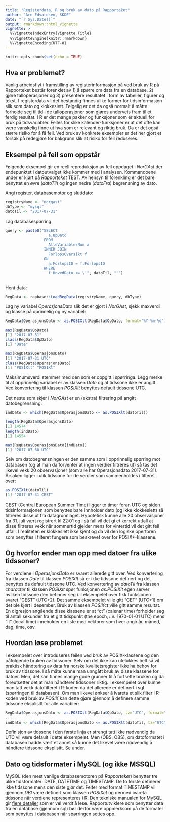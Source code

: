 ```yaml
---
title: "Registerdata, R og bruk av dato på Rapporteket"
author: "Are Edvardsen, SKDE"
date: "`r Sys.Date()`"
output: rmarkdown::html_vignette
vignette: >
  %\VignetteIndexEntry{Vignette Title}
  %\VignetteEngine{knitr::rmarkdown}
  %\VignetteEncoding{UTF-8}
---
```


```r
knitr::opts_chunk$set(echo = TRUE)
```

## Hva er problemet?
Vanlig arbeidsflyt i framstilling av registerinformasjon på ved bruk av R på
Rapporteket består forenklet av 1) å spørre om data fra en database, 2) gjøre
talloperasjoner og 3) presentere resultatet i form av tabeller, figurer og
tekst. I registerdata vil det bestandig finnes ulike former for
tidsinformasjon slik som dato og klokkeslett. Følgelig er det da også normalt
å måtte forholde seg til tid i de talloperasjoner som gjøres underveis fram
til et ferdig resultat. I R er det mange pakker og funksjoner som er aktuell
for bruk på tidsvariabler. Felles for slike kalender-funksjoner er at det
ofte kan være vanskelig finne ut hva som er relevant og riktig bruk. Da er det
også større risiko for å få feil. Ved bruk av konkrete eksempler er det her
gjort et forsøk på redegjøre for bakgrunn slik at risiko for feil reduseres.

## Eksempel på feil som oppstår
Følgende eksempel gir en reell reproduksjon av feil oppdaget i *NorGAst* der
endepunktet i datoutvalget ikke kommer med i analysen. Kommandoene under er
kjørt på *Rapporteket* TEST. Av hensyn til forenkling er det bare benyttet
en øvre (*datoTil*) og ingen nedre (*datoFra*) begrensning av dato.

Angi register, databasemotor og sluttdato:
```r
registryName <- "norgast"
dbType <- "mysql"
datoTil <- "2017-07-31"
```

Lag databasespørring:
```r
query <- paste0("SELECT
                   a.OpDato
                 FROM
                   AlleVariablerNum a
                 INNER JOIN
                   ForlopsOversikt f
                 ON
                   a.ForlopsID = f.ForlopsID
                 WHERE
                   f.HovedDato <= \'", datoTil, "'")
                  
```

Hent data:
```r
RegData <- rapbase::LoadRegData(registryName, query, dbType)
```

Lag ny variabel *OperasjonsDato* slik det er gjort i *NorGAst*, sjekk
maxverdi og klasse på oprinnelig og ny variabel:
```r
RegData$OperasjonsDato <- as.POSIXlt(RegData$OpDato, format="%Y-%m-%d")

max(RegData$OpDato)
[1] "2017-07-31"
class(RegData$OpDato)
[1] "Date"

max(RegData$OperasjonsDato)
[1] "2017-07-31 UTC"
class(RegData$OperasjonsDato)
[1] "POSIXlt" "POSIXt"
```
Maksimumsverdi stemmer med den som er oppgitt i spørringa. Legg merke til
at opprinnelig variabel er av klassen *Date* og at tidssone ikke er angitt.
Ved konvertering til klassen *POSIXlt* benyttes default tidssone UTC.

Det neste som skjer i *NorGAst* er en (ekstra) filtrering på angitt
datobegrensning:
```r
indDato <- which(RegData$OperasjonsDato <= as.POSIXlt(datoTil))

length(RegData$OperasjonsDato)
[1] 14574
length(indDato)
[1] 14554

max(RegData$OperasjonsDato[indDato])
[1] "2017-07-30 UTC"
```
Selv om datobegrensningen er den samme som i opprinnelig spørring mot databasen
(og at man da forventer at ingen verdier filtreres ut) så tas det likevel vekk
20 observasjoner (som alle har Operasjonsdato 2017-07-31). Årsaken ligger i
ulik tidssone for de verdier som sammenholdes i filteret over:
```r
as.POSIXlt(datoTil)
[1] "2017-07-31 CEST"
```
CEST (Central European Summer Time) ligger to timer foran UTC og siden
tidsinformasjonen som benyttes bare innholder dato (og ikke klokkeslett) så
filtreres disse ut fra datagrunnlaget. Hypotetisk kunne alle 20 observasjoner
fra 31. juli vært registrert kl 22:01 og i så fall vil det gi et korrekt
utfall at disse filtreres vekk når sommertid gjelder mens for vintertid vil
det gitt feil utfall. I realiteten er klokkeslett ikke kjent og da vil den
logiske opertoren som benyttes i filteret fungere som beskrevet over for
POSIX*-klassene.

## Og hvorfor ender man opp med datoer fra ulike tidssoner?
For verdiene i *OperasjonsDato* er svaret allerede gitt over. Ved konvertering
fra klassen *Date* til klassen *POSIXlt* så er ikke tidssone definert og
det benyttes da default tidssone UTC. Ved konvertering av *datoTil* fra klassen
*character* til klassen *POSIXlt* spør funksjonen *as.POSIXlt* egen server
hvilken tidssone den befinner seg i. I eksempelet over fikk funksjonen svaret
"CEST" (UTC+2). Det samme eksempelet ville gitt "CET" (UTC+1) om det ble kjørt
i desember. Bruk av klassen *POSIXct* ville gitt samme resultat. En digresjon
angående disse klassene er at "ct" (calenar time) forholder seg til antall
sekunder fra et gitt tidspunkt (the epoch, *i.e.* 1970-01-01 UTC) mens "lt"
(local time) inneholder en liste med vektorer som hver angir år, måned, dag,
time, osv.

## Hvordan løse problemet
I eksempelet over introduseres feilen ved bruk av POSIX-klassene og den
påfølgende bruken av tidssoner. Selv om det ikke kan utelukkes helt så vil
praktisk håndtering av data fra norske kvalitetsregister ikke ha behov for bruk
av tidssone. I så måte kunne man unngått bruk av disse klassene for datoer.
Men, det kan finnes mange gode grunner til å fortsette bruken og da
foreutsetter det at man håndterer tidssoner riktig. I eksempelet over kunne man
tatt vekk datofilteret i R-koden da det allerede er definert i sql (spørringen
til databasen). Om man likevel ønkser å ivareta et slik filter i R-koden ved
bruk av *POSIX* kan dette gjøre gjennom å definere samme tidssone eksplisitt
for alle variabler:
```r
RegData$OperasjonsDato <- as.POSIXlt(RegData$OpDato, tz="UTC", format="%Y-%m-%d")
...
indDato <- which(RegData$OperasjonsDato <= as.POSIXlt(datoTil, tz="UTC"))
```
Definisjon av tidssone i den første linja er strengt tatt ikke nødvendig da UTC
vil være default i dette eksempelet. Men (OBS, OBS), om datoformatet i
databasen hadde vært et annet så kunne det likevel være nødvendig å håndtere
tidssone eksplisitt. Se under.

## Dato og tidsformater i MySQL (og ikke MSSQL)
MySQL (den mest vanlige databasemotoren på *Rapporteket*) benytter
tre ulike tidsformater: DATE, DATETIME og TIMESTAMP. De to første definerer
ikke tidssone mens den siste gjør det. Felter med format TIMESTAMP vil gjennom
*DBI* være definert som klassen *POSIXct* og dermed ivareta tidssone når
verdiene representeres i R. Den tekniske manualen for MySQL gir
[flere detaljer](https://dev.mysql.com/doc/refman/5.5/en/datetime.html) som er
vel verdt å lese. Rapportutviklere som benytter data fra en database (gjennom
sql) bør derfor være oppmerksom på de formater som benyttes i databasen når
spørringen settes opp.